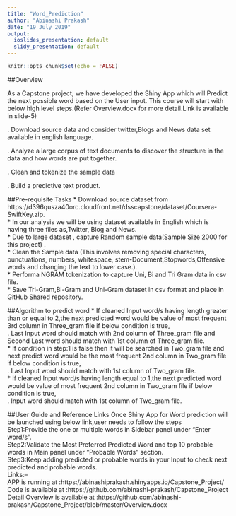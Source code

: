 ```yaml
---
title: "Word_Prediction"
author: "Abinashi Prakash"
date: "19 July 2019"
output:
  ioslides_presentation: default
  slidy_presentation: default
---
```


```r
knitr::opts_chunk$set(echo = FALSE)
```

##Overview

As a Capstone project, we have developed the Shiny App which will Predict the next possible word based on the User input. This course will start with below high level steps.(Refer Overview.docx for more detail.Link is available in slide-5)  

. Download source data and consider twitter,Blogs and News data set available in english language.

. Analyze a large corpus of text documents to discover the structure in the data and how words are put together.

. Clean and tokenize the sample data 

. Build a predictive text product.

##Pre-requisite Tasks
* Download source dataset from https://d396qusza40orc.cloudfront.net/dsscapstone/dataset/Coursera-SwiftKey.zip.  
* In our analysis we will be using dataset available in English which is having three files as,Twitter, Blog and News.  
* Due to large dataset , capture Random sample data(Sample Size 2000 for this project) .  
* Clean the Sample data (This involves removing special characters, punctuations, numbers, whitespace, stem-Document,Stopwords,Offensive words and changing the text to lower case.).  
* Performa NGRAM tokenization to capture Uni, Bi and Tri Gram data in csv file.  
* Save Tri-Gram,Bi-Gram and Uni-Gram dataset in csv format and place in GitHub Shared repository.  

##Algorithm to predict word
* If cleaned Input word/s having length greater than or equal to 2,the next predicted word would be value of most frequent 3rd column in Three_gram file if below condition is true,  
     . Last Input word should match with 2nd column of Three_gram file and Second Last word should match with 1st column of Three_gram file.  
* If condition in step:1 is false then it will be searched in Two_gram file and next predict word would be the most frequent 2nd column in Two_gram file if below condition is true,  
     . Last Input word should match with 1st column of Two_gram file.  
* If cleaned Input word/s having length equal to 1,the next predicted word would be value of most frequent 2nd column in Two_gram file if below condition is true,  
     . Input word should match with 1st column of Two_gram file.  

##User Guide and Reference Links
Once Shiny App for Word prediction will be launched using below link,user needs to follow the steps   
Step1:Provide the one or multiple words in Sidebar panel under "Enter word/s".  
Step2:Validate the Most Preferred Predicted Word and top 10 probable words in Main panel under "Probable Words" section.  
Step3:Keep adding predicted or probable words in your Input to check next predicted and probable words.    
Links:--   
APP is running at :https://abinashiprakash.shinyapps.io/Capstone_Project/  
Code is available at :https://github.com/abinashi-prakash/Capstone_Project  
Detail Overview is available at :https://github.com/abinashi-prakash/Capstone_Project/blob/master/Overview.docx







